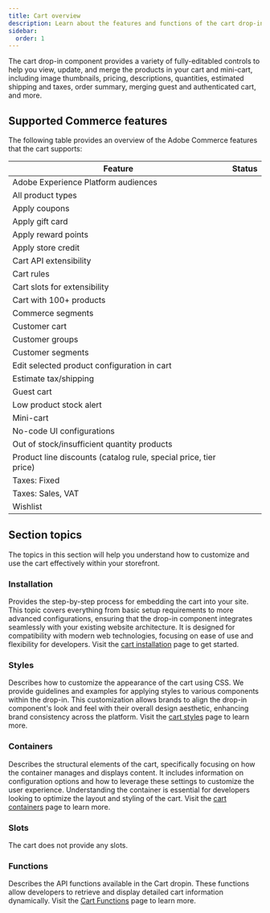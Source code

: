 ```yaml
---
title: Cart overview
description: Learn about the features and functions of the cart drop-in component.
sidebar:
  order: 1
---
```



The cart drop-in component provides a variety of fully-editabled controls to help you view, update, and merge the products in your cart and mini-cart, including image thumbnails, pricing, descriptions, quantities, estimated shipping and taxes, order summary, merging guest and authenticated cart, and more.

## Supported Commerce features

The following table provides an overview of the Adobe Commerce features that the cart supports:

| Feature                                                          | Status                                       |
| ---------------------------------------------------------------- | -------------------------------------------- |
| Adobe Experience Platform audiences                              | <Badge text="Roadmap" variant="note" />      |
| All product types                                                | <Badge text="Supported" variant="success" /> |
| Apply coupons                                                    | <Badge text="Supported" variant="success" /> |
| Apply gift card                                                  | <Badge text="API only" variant="tip" />      |
| Apply reward points                                              | <Badge text="API only" variant="tip" />      |
| Apply store credit                                               | <Badge text="API only" variant="tip" />      |
| Cart API extensibility                                           | <Badge text="Supported" variant="success" /> |
| Cart rules                                                       | <Badge text="Supported" variant="success" /> |
| Cart slots for extensibility                                     | <Badge text="Supported" variant="success" /> |
| Cart with 100+ products                                          | <Badge text="Roadmap" variant="note" />      |
| Commerce segments                                                | <Badge text="Supported" variant="success" /> |
| Customer cart                                                    | <Badge text="Supported" variant="success" /> |
| Customer groups                                                  | <Badge text="Supported" variant="success" /> |
| Customer segments                                                | <Badge text="Supported" variant="success" /> |
| Edit selected product configuration in cart                      | <Badge text="Supported" variant="success" /> |
| Estimate tax/shipping                                            | <Badge text="Supported" variant="success" /> |
| Guest cart                                                       | <Badge text="Supported" variant="success" /> |
| Low product stock alert                                          | <Badge text="Supported" variant="success" /> |
| Mini-cart                                                        | <Badge text="Supported" variant="success" /> |
| No-code UI configurations                                        | <Badge text="Supported" variant="success" /> |
| Out of stock/insufficient quantity products                      | <Badge text="Supported" variant="success" /> |
| Product line discounts (catalog rule, special price, tier price) | <Badge text="API only" variant="tip" />      |
| Taxes: Fixed                                                     | <Badge text="API only" variant="tip" />      |
| Taxes: Sales, VAT                                                | <Badge text="Supported" variant="success" /> |
| Wishlist                                                         | <Badge text="Roadmap" variant="note" />      |

## Section topics

The topics in this section will help you understand how to customize and use the cart effectively within your storefront.

### Installation

Provides the step-by-step process for embedding the cart into your site. This topic covers everything from basic setup requirements to more advanced configurations, ensuring that the drop-in component integrates seamlessly with your existing website architecture. It is designed for compatibility with modern web technologies, focusing on ease of use and flexibility for developers. Visit the [cart installation](/dropins/cart/cart-installation/) page to get started.

### Styles

Describes how to customize the appearance of the cart using CSS. We provide guidelines and examples for applying styles to various components within the drop-in. This customization allows brands to align the drop-in component's look and feel with their overall design aesthetic, enhancing brand consistency across the platform. Visit the [cart styles](/dropins/cart/cart-styles/) page to learn more.

### Containers

Describes the structural elements of the cart, specifically focusing on how the container manages and displays content. It includes information on configuration options and how to leverage these settings to customize the user experience. Understanding the container is essential for developers looking to optimize the layout and styling of the cart. Visit the [cart containers](/dropins/cart/cart-containers) page to learn more.

### Slots

The cart does not provide any slots.

### Functions

Describes the API functions available in the Cart dropin. These functions allow developers to retrieve and display detailed cart information dynamically. Visit the [Cart Functions](/dropins/cart/cart-functions/) page to learn more.

